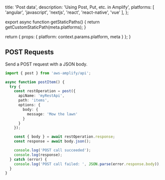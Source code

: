 
  title: 'Post data',
  description: 'Using Post, Put, etc. in Amplify',
  platforms: [
    'angular',
    'javascript',
    'nextjs',
    'react',
    'react-native',
    'vue'
  ],
};

export async function getStaticPaths() {
  return getCustomStaticPath(meta.platforms);
}

  return {
    props: {
      platform: context.params.platform,
      meta
    }
  };
}

## POST Requests

Send a POST request with a JSON body.

```ts
import { post } from 'aws-amplify/api';

async function postItem() {
  try {
    const restOperation = post({
      apiName: 'myRestApi',
      path: 'items',
      options: {
        body: {
          message: 'Mow the lawn'
        }
      }
    });

    const { body } = await restOperation.response;
    const response = await body.json();

    console.log('POST call succeeded');
    console.log(response);
  } catch (error) {
    console.log('POST call failed: ', JSON.parse(error.response.body));
  }
}
```
